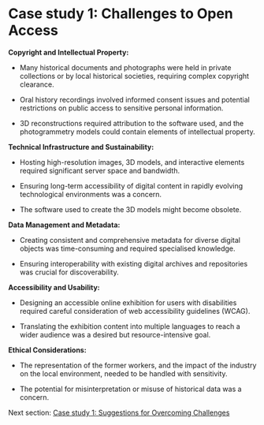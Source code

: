 # **Case study 1: Challenges to Open Access** {#sec-cs1challenges}

**Copyright and Intellectual Property:**

-   Many historical documents and photographs were held in private collections or by local historical societies, requiring complex copyright clearance.

-   Oral history recordings involved informed consent issues and potential restrictions on public access to sensitive personal information.

-   3D reconstructions required attribution to the software used, and the photogrammetry models could contain elements of intellectual property.

**Technical Infrastructure and Sustainability:**

-   Hosting high-resolution images, 3D models, and interactive elements required significant server space and bandwidth.

-   Ensuring long-term accessibility of digital content in rapidly evolving technological environments was a concern.

-   The software used to create the 3D models might become obsolete.

**Data Management and Metadata:**

-   Creating consistent and comprehensive metadata for diverse digital objects was time-consuming and required specialised knowledge.

-   Ensuring interoperability with existing digital archives and repositories was crucial for discoverability.

**Accessibility and Usability:**

-   Designing an accessible online exhibition for users with disabilities required careful consideration of web accessibility guidelines (WCAG).

-   Translating the exhibition content into multiple languages to reach a wider audience was a desired but resource-intensive goal.

**Ethical Considerations:**

-   The representation of the former workers, and the impact of the industry on the local environment, needed to be handled with sensitivity.

-   The potential for misinterpretation or misuse of historical data was a concern.

Next section: [Case study 1: Suggestions for Overcoming Challenges](case-study-1-outline.qmd#sec-cs1suggestions)
